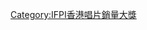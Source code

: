 {{NavboxV2
|name  = IFPI香港唱片銷量大獎最高銷量廣東唱片
|title = [[IFPI香港唱片銷量大獎]]最高銷量廣東唱片
|titlestyle = background: #FEFFAF
|listclass= hlist hlist-hyphen
|groupstyle = background: #FEFFAF
|group1 = 1980年代
|list1 = 
*1987 [[張國榮]] 《[[Summer Romance]]》
*1988 [[譚詠麟]] 《[[擁抱 (譚詠麟專輯)|擁抱]]》
*1989 [[陳慧嫻]] 《[[永遠是你的朋友]]》

|group2 = 1990年代
|list2 = 
*1990 [[譚詠麟]] 《[[夢幻舞台]]》
*1991 [[黎明]] 《[[是愛、是緣|是愛是緣]]》
*1992 [[张学友|張學友]] 《[[真情流露 (張學友專輯)|真情流露]]》
*1993 [[张学友|張學友]]《[[我與你]]》
*1994 [[张学友|張學友]] 《[[餓狼傳說 (專輯)|餓狼傳說]]》
*1995 [[張國榮]] 《[[寵愛]]》
*1996 [[张学友|張學友]] 《[[愛與交響曲]]》
*1997 [[张学友|張學友]] 《[[不老的傳說]]》
*1998 [[蘇永康]] 《[[不想獨自快樂]]》
*1999 [[张学友|張學友]] 《[[有個人]]》

|group3 = 2000年代
|list3 = 
*2000 [[陳慧琳]] 《[[戀愛情色]]》
*2001 [[容祖兒]] 《[[喜歡祖兒]]》
*2002 [[Twins]] 《[[我們的紀念冊]]》
*2003 [[譚詠麟]]、[[李克勤]] 《[[左麟右李演唱會2003]]》
*2004 [[梅艷芳]] 《[[Anita Classic Moment Live]]》
*2005 [[張學友]] 《[[活出生命LIVE演唱會]]》
*2006 [[陳奕迅]] 《[[Get a Life Live]]》
*2007 [[鄭秀文]] 《[[Show Mi 鄭秀文2007 演唱會]]》
*2008 [[劉德華]] 《[[劉德華Wonderful World香港演唱會07]]》
*2009 [[張國榮]] 《[[最紅]]》

|group4 = 2010年代
|list4 = 
*2010 [[鄭秀文]] 《[[信 (鄭秀文專輯)|Faith 信]]》
*2011 [[容祖兒]] 《[[Joey & Joey]]》
*2012 [[劉德華]] 《[[我們的劉德華]]》
*2013 [[陳僖儀]] 《[[All The Best... (陳僖儀專輯)|All the Best...]]》
*2014 [[鄭秀文]] 《[[Love Is Love]]》
*2015 [[鄭秀文]] 《[[Miracle Best Collection]]》
*2016 [[張國榮]] 《[[哥哥的歌]]》
}}<noinclude>
[[Category:IFPI香港唱片銷量大獎]]
</noinclude>